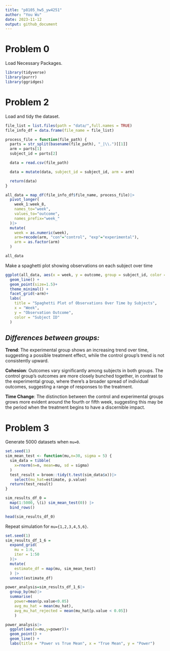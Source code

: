 ```yaml
---
title: "p8105_hw5_yw4251"
author: "You Wu"
date: 2023-11-12
output: github_document
---
```

# Problem 0
Load Necessary Packages.
```r
library(tidyverse)
library(purrr)
library(ggridges)
```

# Problem 2

Load and tidy the dataset.

```r
file_list = list.files(path = "data/",full.names = TRUE)
file_info_df = data.frame(file_name = file_list)

process_file = function(file_path) {
  parts = str_split(basename(file_path), "_|\\.")[[1]]
  arm = parts[1]
  subject_id = parts[2]

  data = read.csv(file_path) 

  data = mutate(data, subject_id = subject_id, arm = arm)

  return(data)
}

all_data = map_df(file_info_df$file_name, process_file)|>
  pivot_longer(
    week_1:week_8,
    names_to="week",
    values_to="outcome",
    names_prefix="week_"
  )|>
  mutate(
    week = as.numeric(week),
    arm=recode(arm, "con"="control", "exp"="experimental"),
    arm = as.factor(arm)           
  )

all_data
```

Make a spaghetti plot showing observations on each subject over time
```r
ggplot(all_data, aes(x = week, y = outcome, group = subject_id, color = subject_id)) +
  geom_line() +
  geom_point(size=1.5)+
  theme_minimal() +
  facet_grid(~arm)+
  labs(
    title = "Spaghetti Plot of Observations Over Time by Subjects",
    x = "Week",
    y = "Observation Outcome",
    color = "Subject ID"
  ) 
```

## _Differences between groups:_

**Trend**: The experimental group shows an increasing trend over time, suggesting a possible treatment effect, while the control group's trend is not consistently upward.

**Cohesion**: Outcomes vary significantly among subjects in both groups. The control group's outcomes are more closely bunched together, in contrast to the experimental group, where there's a broader spread of individual outcomes, suggesting a range of responses to the treatment.

**Time Change**: The distinction between the control and experimental groups grows more evident around the fourth or fifth week, suggesting this may be the period when the treatment begins to have a discernible impact.




# Problem 3

Generate 5000 datasets when `mu=0`.
```r
set.seed(1)
sim_mean_test <- function(mu,n=30, sigma = 5) {
  sim_data = tibble(
    x=rnorm(n=n, mean=mu, sd = sigma)
  )
  test_result = broom::tidy(t.test(sim_data$x))|>
    select(mu_hat=estimate, p.value)
  return(test_result)
}

sim_results_df_0 =   
  map(1:5000, \(i) sim_mean_test(0)) |> 
  bind_rows()

head(sim_results_df_0)

```

Repeat simulation for `mu={1,2,3,4,5,6}`.
```r
set.seed(1)
sim_results_df_1_6 = 
  expand_grid(
    mu = 1:6,
    iter = 1:50
  )|> 
  mutate(
    estimate_df = map(mu, sim_mean_test)
  ) |> 
  unnest(estimate_df)

power_analysis=sim_results_df_1_6|>
  group_by(mu)|>
  summarise(
    power=mean(p.value<0.05)
    avg_mu_hat = mean(mu_hat),
    avg_mu_hat_rejected = mean(mu_hat[p.value < 0.05])
    )

```



```r
power_analysis|>
  ggplot(aes(x=mu,y=power))+
  geom_point() +
  geom_line() +
  labs(title = "Power vs True Mean", x = "True Mean", y = "Power")
```

